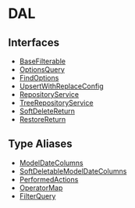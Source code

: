 
# DAL

## Interfaces

- [BaseFilterable](../DAL/interfaces/types.DAL.BaseFilterable/page.mdx)
- [OptionsQuery](../DAL/interfaces/types.DAL.OptionsQuery/page.mdx)
- [FindOptions](../DAL/interfaces/types.DAL.FindOptions/page.mdx)
- [UpsertWithReplaceConfig](../DAL/interfaces/types.DAL.UpsertWithReplaceConfig/page.mdx)
- [RepositoryService](../DAL/interfaces/types.DAL.RepositoryService/page.mdx)
- [TreeRepositoryService](../DAL/interfaces/types.DAL.TreeRepositoryService/page.mdx)
- [SoftDeleteReturn](../DAL/interfaces/types.DAL.SoftDeleteReturn/page.mdx)
- [RestoreReturn](../DAL/interfaces/types.DAL.RestoreReturn/page.mdx)

## Type Aliases

- [ModelDateColumns](../DAL/types/types.DAL.ModelDateColumns/page.mdx)
- [SoftDeletableModelDateColumns](../DAL/types/types.DAL.SoftDeletableModelDateColumns/page.mdx)
- [PerformedActions](../DAL/types/types.DAL.PerformedActions/page.mdx)
- [OperatorMap](../DAL/types/types.DAL.OperatorMap/page.mdx)
- [FilterQuery](../DAL/types/types.DAL.FilterQuery/page.mdx)
